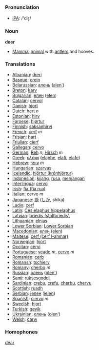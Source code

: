 === Pronunciation ===
*[[w:IPA|IPA]]: /'diɽ/

=== Noun ===

'''deer'''

* [[Mammal]] [[animal]] with [[antler]]s and hooves.

===Translations===

*[[Albanian]]: [[dreri]]
*[[Basque]]: [[orein]]
*[[Belarussian]]: [[алень]] ([[alen']])
*[[Breton]]: [[karv]]
*[[Bulgarian]]: [[елен]] ([[elen]])
*[[Catalan]]: [[cérvol]]
*[[Danish]]: [[hjort]]
*[[Dutch]]: [[hert]] ''n''
*[[Estonian]]: [[hirv]]
*[[Faroese]]: [[hjørtur]]
*[[Finnish]]: [[saksanhirvi]]
*[[French]]: [[cerf]] ''m''
*[[Frisian]]: [[hart]]
*[[Friulian]]: [[cierf]]
*[[Gallegan]]: [[cervo]]
*[[German]]: [[Reh]] ''n'', [[Hirsch]] ''m''
*[[Greek]]: [[ελάφι]] '' '' ([[elaphe]], [[elafi]], [[elafe]])
*[[Hebrew]]: [[עופר]] ''m''
*[[Hungarian]]: [[szarvas]]
*[[Icelandic]]: [[hjörtur (krónhjörtur)]]
*[[Indonesian]]: [[kijang]], [[rusa]], [[menjangan]]
*[[Interlingua]]: [[cervo]]
*[[Irish]]: [[fia (fia rua)]]
*[[Italian]]: [[cervo]] ''m''
*[[Japanese]]: [[鹿]] ([[しか]], shika)
*[[Ladin]]: [[cerf]]
*[[Latin]]: [[Ces elaphus hippelaphus]]
*[[Latvian]]: [[briedis (staltbriedis)]]
*[[Lithuanian]]: [[elnias]]
*[[Lower Sorbian]]: [[Lower Sorbian]]
*[[Macedonian]]: [[елен]] ([[elen]])
*[[Maltese]]: [[ċerf (ċerf l-aħmar)]]
*[[Norwegian]]: [[hjort]]
*[[Occitan]]: [[cèrvi]]
*[[Portuguese]]: [[veado]] ''m'', [[cervo]] ''m''
*[[Romanian]]: [[cerb]]
*[[Romansh]]: [[tschierv]]
*[[Romany]]: [[cherbo]] ''m''
*[[Russian]]: [[олень]] ([[olеn']]) '' ''
*[[Sami]]: [[ruksesgoddi]]
*[[Sardinian]]: [[crebu]], [[crefu]], [[cherbu]], [[chervu]]
*[[Scottish]]: [[ruadh]]
*[[Serbian]]: [[jелен]] ([[jelen]])
*[[Spanish]]: [[ciervo]] ''m''
*[[Swedish]]: [[hjort]]
*[[Turkish]]: [[geyik]]
*[[Ukrainian]]: [[олень]] ([[olen']])
*[[Welsh]]: [[carw]]

===Homophones===

[[dear]]